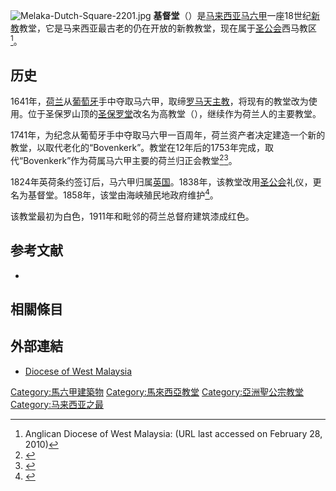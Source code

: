 {{Infobox church
| name                 = 基督堂<br />Gereja Christ
| image                = Firstchurchmelaka.JPG
| imagesize            = 250px
| location             = [[马六甲|马六甲]]
| country              = [[马来西亚|马来西亚]]
| coordinates          = {{Coord|2.1944|102.2497}}
| denomination         = [[圣公会|圣公会]]（原属荷兰归正会）
| former name          = Bovenkerk (High Church)
| founded date         = 1753年
| dedicated date       = 1776年
| consecrated date     = 1838年
| groundbreaking       = 1741年
| completed date       = 1753年
| length               = {{convert|82|ft|m}}
| width                = {{convert|42|ft|m}}
| height               = {{convert|40|ft|m}}
| diocese              = 西马教区
| province             = 东南亚教省
}}
[[File:Melaka-Dutch-Square-2201.jpg|thumb]]
'''基督堂'''（{{lang-ms|'''Gereja Christ'''}}）是[[马来西亚|马来西亚]][[马六甲|马六甲]]一座18世纪[[新教|新教]]教堂，它是马来西亚最古老的仍在开放的新教教堂，现在属于[[圣公会|圣公会]]西马教区<ref>Anglican Diocese of West Malaysia: {{cite web |url=http://www.anglicanwestmalaysia.org.my/sub_page.aspx?catID=108&ddlID=109 |title=存档副本 |accessdate=2010-02-27 |deadurl=yes |archiveurl=https://web.archive.org/web/20101204052346/http://www.anglicanwestmalaysia.org.my/sub_page.aspx?catID=108&ddlID=109 |archivedate=2010-12-04 }} (URL last accessed on February 28, 2010)</ref>。

==历史==
1641年，[[荷兰|荷兰]]从[[葡萄牙|葡萄牙]]手中夺取马六甲，取缔[[罗马天主教|罗马天主教]]，将现有的教堂改为{{link-en|荷兰归正会|Dutch Reformed Church}}使用。位于圣保罗山顶的[[圣保罗堂_(马六甲)|圣保罗堂]]改名为高教堂（{{lang-nl|Bovenkerk}}），继续作为荷兰人的主要教堂。

1741年，为纪念从葡萄牙手中夺取马六甲一百周年，荷兰资产者决定建造一个新的教堂，以取代老化的“Bovenkerk”。教堂在12年后的1753年完成，取代“Bovenkerk”作为荷属马六甲主要的荷兰归正会教堂<ref>{{Cite document| first=De Witt | last=Dennis| coauthors=| contribution=The Easternization of the West: Children of the VOC| title=The Easternization of the West: The Role of Melaka, the Malay-Indonesian archipelago and the Dutch (VOC)| editor-first=| editor-last=| coeditors=| publisher=| place=Ayer Keroh, Melaka| pages=| date=2007-07-27| year=| id= | contribution-url=| format=| accessdate=2010-02-28| postscript=}}</ref><ref name="Christ Church Batumalai">{{cite book | last = S. | first = Batumalai | authorlink = | coauthors = | title = A Bicentenary History of the Anglican Church of the Diocese of West Malaysia | publisher = S. Batumalai | date = 2007 | location = Malaysia | pages = | url = | doi = | id = | isbn = }}</ref>。

1824年英荷条约签订后，马六甲归属[[英国|英国]]。1838年，该教堂改用[[圣公会|圣公会]]礼仪，更名为基督堂。1858年，该堂由海峡殖民地政府维护<ref name="Christ Church De Witt">{{cite news|first=De Witt |last=Dennis |coauthors= |authorlink= |title=The Christ Church of Malacca |date=2007-05-14 |publisher=Holland Focus |url=http://www.hollandfocus.com/v2/index.php/magazine/contributors/dennisdewitt/99-dennisdewitt/110-mallaccachristchruch |work=Holland Focus |pages= |accessdate=2010-02-27 |language= |deadurl=yes |archiveurl=https://web.archive.org/web/20090321013034/http://www.hollandfocus.com/v2/index.php/magazine/contributors/dennisdewitt/99-dennisdewitt/110-mallaccachristchruch |archivedate=2009-03-21 }}</ref>。

该教堂最初为白色，1911年和毗邻的荷兰总督府建筑漆成红色。

==参考文献==
{{Reflist|2}}
* {{cite book|last=De Witt|first=Dennis|title=Melaka from the Top|location=Malaysia|publisher=Nutmeg Publishing|year=2010|isbn=9789834351922}}

==相關條目==
{{Commonscat-inline|Christ Church, Melaka|马六甲基督堂}}

==外部連結==
* [https://web.archive.org/web/20090430152023/http://www.anglicanwestmalaysia.org.my/ Diocese of West Malaysia]

[[Category:馬六甲建築物|Category:馬六甲建築物]]
[[Category:馬來西亞教堂|Category:馬來西亞教堂]]
[[Category:亞洲聖公宗教堂|Category:亞洲聖公宗教堂]]
[[Category:马来西亚之最|Category:马来西亚之最]]